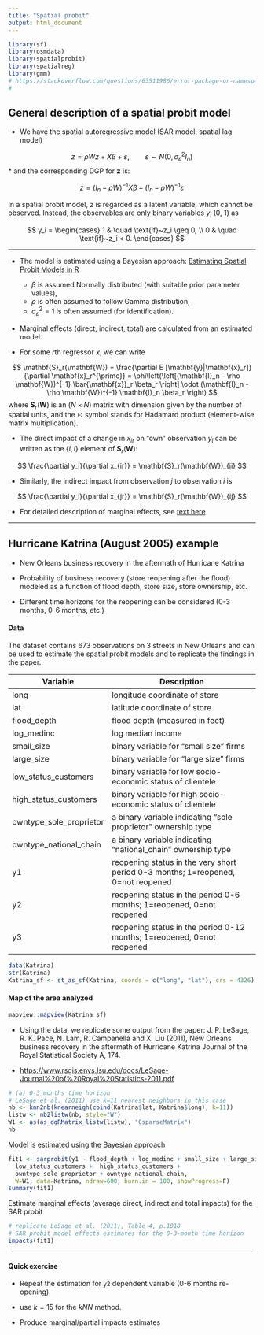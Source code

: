 ```yaml
---
title: "Spatial probit"
output: html_document
---
```


```r
library(sf)
library(osmdata)
library(spatialprobit)
library(spatialreg)
library(gmm)
# https://stackoverflow.com/questions/63511986/error-package-or-namespace-load-failed-for-gmm-in-dyn-loadfile-dllpath-dl
# 
```

## General description of a spatial probit model

* We have the spatial autoregressive model (SAR model, spatial lag model)

$$
z = \rho W z + X \beta + \varepsilon, \qquad \varepsilon \sim N(0, \sigma^2_{\varepsilon} I_n)
$$
* and the corresponding DGP for $\mathbf{z}$ is:

$$
z = (I_n - \rho W)^{-1} X \beta + (I_n - \rho W)^{-1} \varepsilon
$$

In a spatial probit model, $z$ is regarded as a latent variable, which cannot be observed. Instead, the observables are only binary variables $y_i$ (0, 1) as

$$
y_i = 
\begin{cases}
1 & \quad \text{if}~z_i \geq 0, \\
0 & \quad \text{if}~z_i < 0.
\end{cases}
$$

---


* The model is estimated using a Bayesian approach: [Estimating Spatial Probit Models in R](https://journal.r-project.org/archive/2013/RJ-2013-013/RJ-2013-013.pdf)  

    + $\beta$ is assumed Normally distributed (with suitable prior parameter values),  
    + $\rho$ is often assumed to follow Gamma distribution,  
    + $\sigma^2_{\varepsilon} = 1$ is often assumed (for identification).



* Marginal effects (direct, indirect, total) are calculated from an estimated model.

* For some $r$th regressor $x$, we can write   

$$
\mathbf{S}_r(\mathbf{W}) = \frac{\partial E [\mathbf{y}|\mathbf{x}_r]}{\partial \mathbf{x}_r^{\prime}} = \phi\left(\left[(\mathbf{I}_n -  \rho \mathbf{W})^{-1} \bar{\mathbf{x}}_r \beta_r \right] \odot (\mathbf{I}_n -  \rho \mathbf{W})^{-1} \mathbf{I}_n \beta_r \right)
$$
where $\mathbf{S}_r(\mathbf{W})$ is an $(N \times N)$ matrix with dimension given by the number of spatial units, and the $\odot$ symbol stands for Hadamard product (element-wise matrix multiplication). 

* The direct impact of a change in $x_{ir}$ on "own" observation $y_i$ can be written as the $\{i,i\}$ element of $\mathbf{S}_r(\mathbf{W})$:

$$
\frac{\partial y_i}{\partial x_{ir}} = \mathbf{S}_r(\mathbf{W})_{ii}
$$

* Similarly, the indirect impact from observation $j$ to observation $i$ is

$$
\frac{\partial y_i}{\partial x_{jr}} = \mathbf{S}_r(\mathbf{W})_{ij}
$$

* For detailed description of marginal effects, see [text here](https://www.rdocumentation.org/packages/spatialprobit/versions/0.9-11/topics/marginal.effects)


--- 


## Hurricane Katrina (August 2005) example

* New Orleans business recovery in the aftermath of Hurricane Katrina  

* Probability of business recovery (store reopening after the flood) modeled as a function of flood depth, store size, store ownership, etc.  

* Different time horizons for the reopening can be considered (0-3 months, 0-6 months, etc.)


#### Data 

The dataset contains 673 observations on 3 streets in New Orleans and can be used to estimate the spatial probit models and to replicate the findings in the paper.

| Variable  | Description                                                            |
|-----------|------------------------------------------------------------------------|
| long  | longitude coordinate of store     |
| lat   | latitude coordinate of store      |
| flood_depth | flood depth (measured in feet)  |
| log_medinc  | log median income             | 
| small_size | binary variable for "small size" firms   |
| large_size | binary variable for "large size" firms   |
| low_status_customers   |  binary variable for low socio-economic status of clientele  |
| high_status_customers  | binary variable for high socio-economic status of clientele  |
| owntype_sole_proprietor  | a binary variable indicating "sole proprietor" ownership type  |
| owntype_national_chain   | a binary variable indicating "national_chain" ownership type   |
| y1  | reopening status in the very short period 0-3 months; 1=reopened, 0=not reopened  |
| y2  | reopening status in the period 0-6 months; 1=reopened, 0=not reopened  |
| y3  | reopening status in the period 0-12 months; 1=reopened, 0=not reopened |  


```r
data(Katrina)
str(Katrina)
Katrina_sf <- st_as_sf(Katrina, coords = c("long", "lat"), crs = 4326) 

```

#### Map of the area analyzed

```r
mapview::mapview(Katrina_sf)
```

* Using the data, we replicate some output from the paper: J. P. LeSage, R. K. Pace, N. Lam, R. Campanella and X. Liu (2011), New Orleans business recovery in the aftermath of Hurricane Katrina Journal of the Royal Statistical Society A, 174.

* [https://www.rsgis.envs.lsu.edu/docs/LeSage-Journal%20of%20Royal%20Statistics-2011.pdf](https://www.rsgis.envs.lsu.edu/docs/LeSage-Journal%20of%20Royal%20Statistics-2011.pdf)

```r
# (a) 0-3 months time horizon
# LeSage et al. (2011) use k=11 nearest neighbors in this case
nb <- knn2nb(knearneigh(cbind(Katrina$lat, Katrina$long), k=11))
listw <- nb2listw(nb, style="W")
W1 <- as(as_dgRMatrix_listw(listw), "CsparseMatrix")
nb
```

Model is estimated using the Bayesian approach

```r
fit1 <- sarprobit(y1 ~ flood_depth + log_medinc + small_size + large_size +
  low_status_customers +  high_status_customers + 
  owntype_sole_proprietor + owntype_national_chain, 
  W=W1, data=Katrina, ndraw=600, burn.in = 100, showProgress=F)
summary(fit1)
```

Estimate marginal effects (average direct, indirect and total impacts) for the SAR probit

```r
# replicate LeSage et al. (2011), Table 4, p.1018
# SAR probit model effects estimates for the 0-3-month time horizon
impacts(fit1)
```

-----

#### Quick exercise

* Repeat the estimation for `y2` dependent variable (0-6 months re-opening)

* use $k = 15$ for the $kNN$ method.  

* Produce marginal/partial impacts estimates